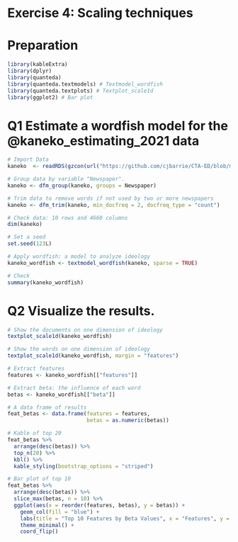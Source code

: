 # Exercise 4: Scaling techniques

# Preparation
```r
library(kableExtra)
library(dplyr)
library(quanteda)
library(quanteda.textmodels) # Textmodel_wordfish
library(quanteda.textplots) # Textplot_scale1d
library(ggplot2) # Bar plot
```

# Q1 Estimate a wordfish model for the @kaneko_estimating_2021 data
```r
# Import Data
kaneko  <- readRDS(gzcon(url("https://github.com/cjbarrie/CTA-ED/blob/main/data/wordscaling/study1_kaneko.rds?raw=true")))

# Group data by variable "Newspaper".
kaneko <- dfm_group(kaneko, groups = Newspaper)

# Trim data to remove words if not used by two or more newspapers
kaneko <- dfm_trim(kaneko, min_docfreq = 2, docfreq_type = "count")

# Check data: 10 rows and 4660 columns
dim(kaneko)

# Set a seed
set.seed(123L) 

# Apply wordfish: a model to analyze ideology
kaneko_wordfish <- textmodel_wordfish(kaneko, sparse = TRUE)

# Check
summary(kaneko_wordfish)
```

# Q2 Visualize the results.
```r
# Show the documents on one dimension of ideology
textplot_scale1d(kaneko_wordfish)

# Show the words on one dimension of ideology
textplot_scale1d(kaneko_wordfish, margin = "features") 

# Extract features
features <- kaneko_wordfish[["features"]]

# Extract beta: the influence of each word
betas <- kaneko_wordfish[["beta"]]

# A data frame of results
feat_betas <- data.frame(features = features, 
                         betas = as.numeric(betas))

# Kable of top 20
feat_betas %>%
  arrange(desc(betas)) %>%
  top_n(20) %>% 
  kbl() %>%
  kable_styling(bootstrap_options = "striped") 

# Bar plot of top 10
feat_betas %>%
  arrange(desc(betas)) %>%
  slice_max(betas, n = 10) %>%
  ggplot(aes(x = reorder(features, betas), y = betas)) + 
    geom_col(fill = "blue") +
    labs(title = "Top 10 Features by Beta Values", x = "Features", y = "Beta Values") +
    theme_minimal() +
    coord_flip()
```
